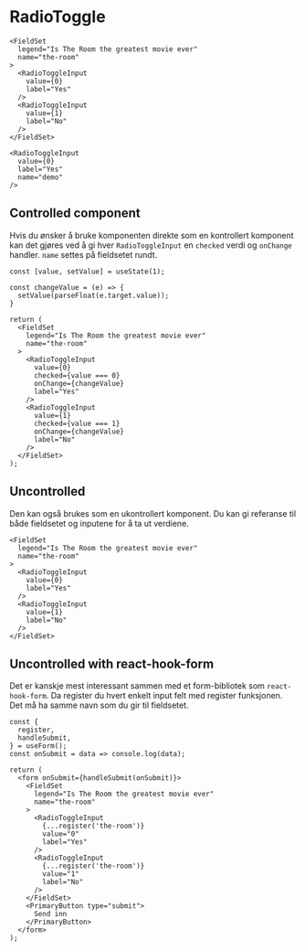 
# RadioToggle

<Example />

```tsx live=true
<FieldSet
  legend="Is The Room the greatest movie ever"
  name="the-room"
>
  <RadioToggleInput
    value={0}
    label="Yes"
  />
  <RadioToggleInput
    value={1}
    label="No"
  />
</FieldSet>
```

```tsx live=true
<RadioToggleInput
  value={0}
  label="Yes"
  name="demo"
/>
```

## Controlled component

Hvis du ønsker å bruke komponenten direkte som en kontrollert komponent kan det gjøres 
ved å gi hver `RadioToggleInput` en `checked` verdi og `onChange` handler.
`name` settes på fieldsetet rundt.

```tsx
const [value, setValue] = useState(1);

const changeValue = (e) => {
  setValue(parseFloat(e.target.value));
}

return (
  <FieldSet
    legend="Is The Room the greatest movie ever"
    name="the-room"
  >
    <RadioToggleInput
      value={0}
      checked={value === 0}
      onChange={changeValue}
      label="Yes"
    />
    <RadioToggleInput
      value={1}
      checked={value === 1}
      onChange={changeValue}
      label="No"
    />
  </FieldSet>
);
```

## Uncontrolled

Den kan også brukes som en ukontrollert komponent. Du kan gi referanse til både fieldsetet og inputene for
å ta ut verdiene.

```tsx
<FieldSet
  legend="Is The Room the greatest movie ever"
  name="the-room"
>
  <RadioToggleInput
    value={0}
    label="Yes"
  />
  <RadioToggleInput
    value={1}
    label="No"
  />
</FieldSet>
```

## Uncontrolled with react-hook-form

Det er kanskje mest interessant sammen med et form-bibliotek som  `react-hook-form`.
Da register du hvert enkelt input felt med register funksjonen. Det må ha samme navn som du gir til fieldsetet.

```tsx
const {
  register,
  handleSubmit,
} = useForm();
const onSubmit = data => console.log(data);

return (
  <form onSubmit={handleSubmit(onSubmit)}>
    <FieldSet
      legend="Is The Room the greatest movie ever"
      name="the-room"
    >
      <RadioToggleInput
        {...register('the-room')}
        value="0"
        label="Yes"
      />
      <RadioToggleInput
        {...register('the-room')}
        value="1"
        label="No"
      />
    </FieldSet>
    <PrimaryButton type="submit">
      Send inn
    </PrimaryButton>
  </form>
);
```